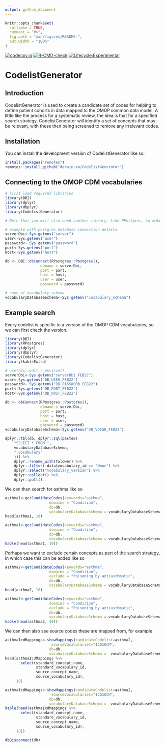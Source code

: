 ```yaml
---
output: github_document
---
```


<!-- README.md is generated from README.Rmd. Please edit that file -->

```r
knitr::opts_chunk$set(
  collapse = TRUE,
  comment = "#>",
  fig.path = "man/figures/README-",
  out.width = "100%"
)
```

<!-- badges: start -->
[![codecov.io](https://codecov.io/github/darwin-eu/CodelistGenerator/coverage.svg?branch=main)](https://codecov.io/github/darwin-eu/CodelistGenerator?branch=main)
[![R-CMD-check](https://github.com/darwin-eu/CodelistGenerator/workflows/R-CMD-check/badge.svg)](https://github.com/darwin-eu/CodelistGenerator/actions)
[![Lifecycle:Experimental](https://img.shields.io/badge/Lifecycle-Experimental-339999)](https://www.tidyverse.org/lifecycle/#experimental)
<!-- badges: end -->

# CodelistGenerator

## Introduction
CodelistGenerator is used to create a candidate set of codes for helping to define patient cohorts in data mapped to the OMOP common data model. A little like the process for a systematic review, the idea is that for a specified search strategy, CodelistGenerator will identify a set of concepts that may be relevant, with these then being screened to remove any irrelevant codes.

## Installation
You can install the development version of CodelistGenerator like so:
``` r
install.packages("remotes")
remotes::install_github("darwin-eu/CodelistGenerator")
```

## Connecting to the OMOP CDM vocabularies
```r
# First load required libraries
library(DBI)
library(dplyr)
library(dbplyr)
library(CodelistGenerator)

# Note that you will also need another library, like RPostgres, to make your database connection
```

```r
# example with postgres database connection details
serverDbi<-Sys.getenv("server")
user<-Sys.getenv("user")
password<- Sys.getenv("password")
port<-Sys.getenv("port")
host<-Sys.getenv("host")

db <- DBI::dbConnect(RPostgres::Postgres(),
                dbname = serverDbi,
                port = port,
                host = host,
                user = user,
                password = password)

# name of vocabulary schema
vocabularyDatabaseSchema<-Sys.getenv("vocabulary_schema")
```

## Example search
Every codelist is specific to a version of the OMOP CDM vocabularies, so we can first check the version.
```r
library(DBI)
library(RPostgres)
library(dplyr)
library(dbplyr)
library(CodelistGenerator)
library(kableExtra)

# usethis::edit_r_environ()
serverDbi<-Sys.getenv("serverDbi_FEB22")
user<-Sys.getenv("DB_USER_FEB22")
password<- Sys.getenv("DB_PASSWORD_FEB22")
port<-Sys.getenv("DB_PORT_FEB22")
host<-Sys.getenv("DB_HOST_FEB22")

db <- dbConnect(RPostgres::Postgres(),
                dbname = serverDbi,
                port = port,
                host = host,
                user = user,
                password = password)
vocabularyDatabaseSchema<-Sys.getenv("DB_VOCAB_FEB22")
```


```r
dplyr::tbl(db, dplyr::sql(paste0(
    "SELECT * FROM ",
    vocabularyDatabaseSchema,
    ".vocabulary"
    ))) %>%
    dplyr::rename_with(tolower) %>%
    dplyr::filter(.data$vocabulary_id == "None") %>%
    dplyr::select("vocabulary_version") %>%
    dplyr::collect() %>%
    dplyr::pull()
```

We can then search for asthma like so
```r
asthma1<-getCandidateCodes(keywords="asthma",
                    domains = "Condition",
                    db=db,
                    vocabularyDatabaseSchema = vocabularyDatabaseSchema)
head(asthma1, 10)
```

```r
asthma1<-getCandidateCodes(keywords="asthma",
                    domains = "Condition",
                    db=db,
                    vocabularyDatabaseSchema = vocabularyDatabaseSchema)
kable(head(asthma1, 10))
```

Perhaps we want to exclude certain concepts as part of the search strategy, in which case this can be added like so
```r
asthma2<-getCandidateCodes(keywords="asthma",
                    domains = "Condition",
                    exclude = "Poisoning by antiasthmatic",
                    db=db,
                    vocabularyDatabaseSchema = vocabularyDatabaseSchema)
head(asthma2, 10)
```

```r
asthma2<-getCandidateCodes(keywords="asthma",
                    domains = "Condition",
                    exclude = "Poisoning by antiasthmatic",
                    db=db,
                    vocabularyDatabaseSchema = vocabularyDatabaseSchema)
kable(head(asthma2, 10))
```

We can then also see source codes these are mapped from, for example
```r
asthmaIcdMappings<-showMappings(candidateCodelist=asthma2,
                     sourceVocabularies="ICD10CM",
                    db=db,
                    vocabularyDatabaseSchema =  vocabularyDatabaseSchema)
head(asthmaIcdMappings %>% 
       select(standard_concept_name,
              standard_vocabulary_id,
              source_concept_name,
              source_vocabulary_id),
     10)
```

```r
asthmaIcdMappings<-showMappings(candidateCodelist=asthma2,
                     sourceVocabularies="ICD10CM",
                    db=db,
                    vocabularyDatabaseSchema =  vocabularyDatabaseSchema)
kable(head(asthmaIcdMappings %>% 
       select(standard_concept_name,
              standard_vocabulary_id,
              source_concept_name,
              source_vocabulary_id),
     10))
```


```r
dbDisconnect(db)
```

